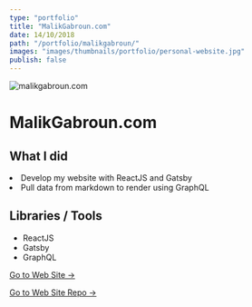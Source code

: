 ```yaml
---
type: "portfolio"
title: "MalikGabroun.com"
date: 14/10/2018
path: "/portfolio/malikgabroun/"
images: "images/thumbnails/portfolio/personal-website.jpg"
publish: false
---
```


![malikgabroun.com](./personal-website.jpg)

<div class="content">
<h1> MalikGabroun.com</h1>

## What I did

<div class="description">
  <li> Develop my website with ReactJS and Gatsby</li>
  <li> Pull data from markdown to render using GraphQL </li>
</div>

## Libraries / Tools

- <div class="react">ReactJS</div>
- <div class="gatsby">Gatsby</div>
- <div class="graphql">GraphQL</div>

[Go to Web Site →](https://malikgabroun.com/)

[Go to Web Site Repo →](https://github.com/gabroun/malikgabroun)

</div>
